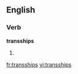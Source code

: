 ==English==

===Verb===
'''transships'''

# {{third-person singular of|transship}}

[[fr:transships]]
[[vi:transships]]